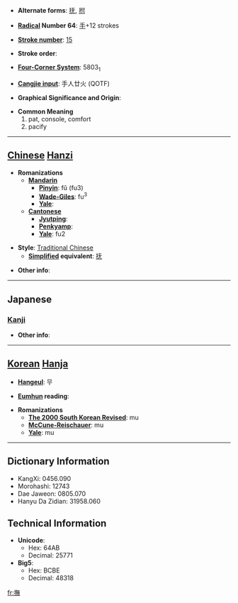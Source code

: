 * '''Alternate forms''': [[抚]], [[拊]]

* '''[[Wiktionary:Chinese radical index| Radical]] Number 64''': [[Wiktionary:Chinese radical index 手|手]]+12 strokes

* '''[[Wiktionary:Chinese total strokes index|Stroke number]]''': [[Wiktionary:Chinese total strokes index 15|15]]

* '''Stroke order''': 

* '''[[Wiktionary:Chinese four corner index|Four-Corner System]]''': 5803<sub>1</sub>

* '''[[Wiktionary:Chinese Cangjie index|Cangjie input]]''': 手人廿火 (QOTF)

* '''Graphical Significance and Origin''': 

* '''Common Meaning'''
*#pat, console, comfort
*# pacify


----

== [[Chinese]] [[Hanzi]] ==

* '''Romanizations'''
** '''[[Mandarin]]'''
*** '''[[Pinyin]]''': fǔ (fu3)
*** '''[[Wade-Giles]]''': fu<sup>3</sup>
*** '''[[Yale]]''': 
** '''[[Cantonese]]'''
*** '''[[Jyutping]]''':
*** '''[[Penkyamp]]''': 
*** '''[[Yale]]''': fu2

* '''Style''': [[Traditional Chinese]] 
** '''[[Simplified Chinese|Simplified]] equivalent''': [[抚]]

* '''Other info''': 

----

==Japanese==
===[[Kanji]]===
{{kanji|on readings=[[ぶ]] (bu), [[ふ]] (fu)
|kun readings=[[なでる]] (naderu)
}}

* '''Other info''':  

----

== [[Korean]] [[Hanja]] ==

* '''[[Hangeul]]''': 무

* '''[[Eumhun]] reading''': 

* '''Romanizations'''
** '''[[The 2000 South Korean Revised Romanization|The 2000 South Korean Revised]]''': mu
** '''[[McCune-Reischauer]]''': mu
** '''[[Yale]]''': mu

----

== Dictionary Information ==

* KangXi: 0456.090
* Morohashi: 12743
* Dae Jaweon: 0805.070
* Hanyu Da Zidian: 31958.060

== Technical Information ==

* '''Unicode''':
** Hex: 64AB
** Decimal: 25771
* '''Big5''':
** Hex: BCBE
** Decimal: 48318

[[fr:撫]]